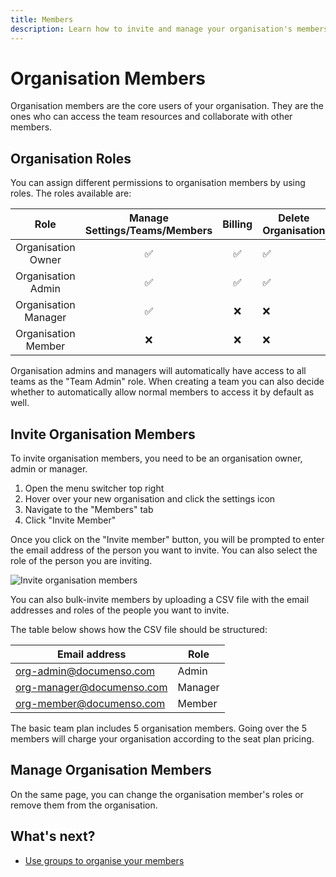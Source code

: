 ```yaml
---
title: Members
description: Learn how to invite and manage your organisation's members.
---
```




# Organisation Members

Organisation members are the core users of your organisation. They are the ones who can access the team resources and collaborate with other members.

## Organisation Roles

You can assign different permissions to organisation members by using roles. The roles available are:

|         Role         | Manage Settings/Teams/Members | Billing | Delete Organisation |
| :------------------: | :---------------------------: | :-----: | ------------------- |
|  Organisation Owner  |              ✅               |   ✅    | ✅                  |
|  Organisation Admin  |              ✅               |   ✅    | ✅                  |
| Organisation Manager |              ✅               |   ❌    | ❌                  |
| Organisation Member  |              ❌               |   ❌    | ❌                  |

<Callout type="info">
  Organisation admins and managers will automatically have access to all teams as the "Team Admin"
  role. When creating a team you can also decide whether to automatically allow normal members to
  access it by default as well.
</Callout>

## Invite Organisation Members

To invite organisation members, you need to be an organisation owner, admin or manager.

1. Open the menu switcher top right
2. Hover over your new organisation and click the settings icon
3. Navigate to the "Members" tab
4. Click "Invite Member"

Once you click on the "Invite member" button, you will be prompted to enter the email address of the person you want to invite. You can also select the role of the person you are inviting.

![Invite organisation members](/organisations/organisations-member-invite.webp)

You can also bulk-invite members by uploading a CSV file with the email addresses and roles of the people you want to invite.

The table below shows how the CSV file should be structured:

| Email address             | Role    |
| ------------------------- | ------- |
| org-admin@documenso.com   | Admin   |
| org-manager@documenso.com | Manager |
| org-member@documenso.com  | Member  |

<Callout type="info">
  The basic team plan includes 5 organisation members. Going over the 5 members will charge your
  organisation according to the seat plan pricing.
</Callout>

## Manage Organisation Members

On the same page, you can change the organisation member's roles or remove them from the organisation.

## What's next?

- [Use groups to organise your members](/users/organisations/groups)
